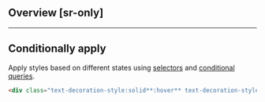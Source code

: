## Overview [sr-only]
<Overview/>

---

## Conditionally apply
Apply styles based on different states using [selectors](/guide/state-selectors) and [conditional queries](/guide/conditional-queries).
```html
<div class="text-decoration-style:solid**:hover** text-decoration-style:solid**@sm** text-decoration-style:solid**@dark** text-decoration-style:solid**@print**">…</div>
```

